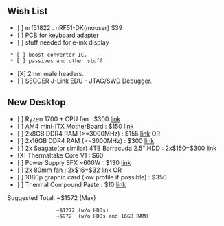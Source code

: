 == Wish List ==

* [ ] nrf51822 . nRF51-DK(mouser) $39
* [ ] PCB for keyboard adapter
* [ ] stuff needed for e-ink display
  * [ ] boost converter IC.
  * [ ] passives and other stuff.
* [X] 2mm male headers.
* [ ] SEGGER J-Link EDU - JTAG/SWD Debugger.

== New Desktop ==
* [ ] Ryzen 1700 + CPU fan : $300 [[https://www.amazon.com/dp/B06WP5YCX6/ref=psdc_229189_t2_B06XNRQHG4|link]]
* [ ] AM4 mini-ITX MotherBoard : $150 [[https://www.amazon.com/ASRock-Mini-ITX-Motherboard-AB350-GAMING-ITX/dp/B073BFTJQK/ref=sr_1_1?ie=UTF8&qid=1506697190&sr=8-1&keywords=mini+itx+asrock+am4|link]]
* [ ] 2x8GB DDR4 RAM (>=3000MHz) : $155 [[https://www.amazon.com/Corsair-Vengeance-3000MHz-Desktop-Memory/dp/B0134EW7G8/ref=pd_bxgy_147_2?_encoding=UTF8&psc=1&refRID=Z132RTGXYTB5MEVHY97V|link]] OR
* [ ] 2x16GB DDR4 RAM (>=3000MHz) : $300 [[https://www.amazon.com/Corsair-Vengeance-3000MHz-Desktop-Memory/dp/B014UYPEXE/ref=pd_bxgy_147_2?_encoding=UTF8&refRID=Z132RTGXYTB5MEVHY97V&th=1|link]]
* [ ] 2x Seagate(or similar) 4TB Barracuda 2.5" HDD : 2x$150=$300 [[https://www.amazon.com/Seagate-Barracuda-2-5-Inch-Internal-ST4000LM024/dp/B01LZMUNGR/ref=dp_ob_title_ce|link]]
* [X] Thermaltake Core V1 : $60
* [ ] Power Supply SFX ~600W : $130 [[https://www.amazon.com/SilverStone-Technology-Modular-Lengthened-SX500-LG/dp/B00MO675S8/ref=sr_1_1|link]]
* [ ] 2x 80mm fan : 2x$16=$32 [[https://www.amazon.com/Noctua-NF-A8-PWM-Premium-Computer/dp/B00NEMG62M/ref=sr_1_2|link]] OR
* [ ] 1080p graphic card (low profile if possible) : $350
* [ ] Thermal Compound Paste : $10 [[https://www.amazon.com/ARCTIC-Compound-Performance-Heatsink-Interface/dp/B0045JCFLY/ref=sr_1_3|link]]
Suggested Total: ~$1572 (Max)
                 ~$1272 (w/o HDDs)
                 ~$972  (w/o HDDs and 16GB RAM)
